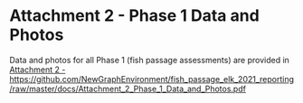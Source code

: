 

# **Attachment 2 - Phase 1 Data and Photos** {-}

Data and photos for all Phase 1 (fish passage assessments) are provided in [Attachment 2 - https://github.com/NewGraphEnvironment/fish_passage_elk_2021_reporting/raw/master/docs/Attachment_2_Phase_1_Data_and_Photos.pdf](https://github.com/NewGraphEnvironment/fish_passage_elk_2021_reporting/raw/master/docs/Attachment_2_Phase_1_Data_and_Photos.pdf)


